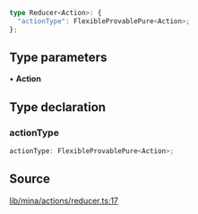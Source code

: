 ```ts
type Reducer<Action>: {
  "actionType": FlexibleProvablePure<Action>;
};
```

## Type parameters

• **Action**

## Type declaration

### actionType

```ts
actionType: FlexibleProvablePure<Action>;
```

## Source

[lib/mina/actions/reducer.ts:17](https://github.com/o1-labs/o1js/blob/72b8e2c2b9aaba4b5c12257bdd63dfe2676a3d99/src/lib/mina/actions/reducer.ts#L17)
